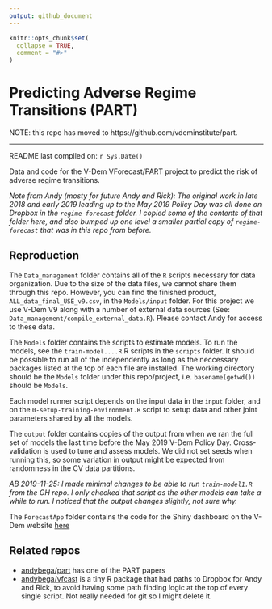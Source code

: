 ```yaml
---
output: github_document
---
```


<!-- README.md is generated from README.Rmd. Please edit that file -->

```r
knitr::opts_chunk$set(
  collapse = TRUE,
  comment = "#>"
)
```

# Predicting Adverse Regime Transitions (PART)

NOTE: this repo has moved to https://github.com/vdeminstitute/part.

*******

README last compiled on: `r Sys.Date()`

Data and code for the V-Dem VForecast/PART project to predict the risk of adverse regime transitions.

*Note from Andy (mosty for future Andy and Rick): The original work in late 2018 and early 2019 leading up to the May 2019 Policy Day was all done on Dropbox in the `regime-forecast` folder. I copied some of the contents of that folder here, and also bumped up one level a smaller partial copy of `regime-forecast` that was in this repo from before.*

## Reproduction

The `Data_management` folder contains all of the `R` scripts necessary for data organization. Due to the size of the data files, we cannot share them through this repo. However, you can find the finished product, `ALL_data_final_USE_v9.csv`, in the `Models/input` folder. For this project we use V-Dem V9 along with a number of external data sources (See: `Data_management/compile_external_data.R`). Please contact Andy for access to these data.   

The `Models` folder contains the scripts to estimate models. To run the models, see the `train-model....R` R scripts in the `scripts` folder. It should be possible to run all of the independently as long as the neccessary packages listed at the top of each file are installed. The working directory should be the `Models` folder under this repo/project, i.e. `basename(getwd())` should be `Models`. 

Each model runner script depends on the input data in the `input` folder, and on the `0-setup-training-environment.R` script to setup data and other joint parameters shared by all the models. 

The `output` folder contains copies of the output from when we ran the full set of models the last time before the May 2019 V-Dem Policy Day. Cross-validation is used to tune and assess models. We did not set seeds when running this, so some variation in output might be expected from randomness in the CV data partitions. 

*AB 2019-11-25: I made minimal changes to be able to run `train-model1.R` from the GH repo. I only checked that script as the other models can take a while to run. I noticed that the output changes slightly, not sure why.*

The `ForecastApp` folder contains the code for the Shiny dashboard on the V-Dem website [here](https://www.v-dem.net/en/analysis/Forecast)

## Related repos

- [andybega/part](https://github.com/andybega/part) has one of the PART papers
- [andybega/vfcast](https://github.com/andybega/vfcast) is a tiny R package that had paths to Dropbox for Andy and Rick, to avoid having some path finding logic at the top of every single script. Not really needed for git so I might delete it. 

<!-- ## Copy of Dropbox README -->

<!-- Below is a copy of the README.Rmd file that is on Dropbox. It has fit summaries and stuff like that.  -->

<!-- ```{r setup, include=FALSE} -->
<!-- knitr::opts_chunk$set(echo = FALSE, warning = FALSE, message = FALSE) -->

<!-- library("dplyr") -->
<!-- library("readr") -->
<!-- library("purrr") -->
<!-- library("readr") -->
<!-- library("tidyr") -->
<!-- library("dplyr") -->

<!-- all_perf <- dir("output/performance",  -->
<!--                 pattern = "mdl[0-9]+[a-z-]+performance.csv",  -->
<!--                 full.names = TRUE) %>% -->
<!--   # so that dfr id is not just index -->
<!--   setNames(., .) %>% -->
<!--   map_dfr(., read_csv, col_types = cols( -->
<!--     model = col_character(), -->
<!--     set = col_character(), -->
<!--     measure = col_character(), -->
<!--     value = col_double()), -->
<!--     .id = "file_path") %>% -->
<!--   # add file mod time so we know when model was trained -->
<!--   mutate(trained_on = map_chr(file_path, function(x) { -->
<!--     out <- file.info(x)[["mtime"]] -->
<!--     as.character(as.Date(out)) -->
<!--   })) %>% -->
<!--   mutate(name = case_when( -->
<!--     model=="mdl1" ~ "Lagged RoW logistic regression", -->
<!--     model=="mdl2" ~ "Small feature set logistic regression", -->
<!--     model=="mdl3" ~ "Elastic net logistic regression", -->
<!--     model=="mdl4" ~ "Random forest", -->
<!--     model=="mdl5" ~ "XGBoost", -->
<!--     model=="mdl6" ~ "Ensemble", -->
<!--     TRUE ~ "fill me in" -->
<!--   )) %>% -->
<!--   select(-file_path) -->
<!-- ``` -->

<!-- #### Summary performance -->

<!-- Cross-validation performance: -->

<!-- ```{r} -->
<!-- cv_perf <- all_perf %>% -->
<!--   filter(set=="CV") %>% -->
<!--   spread(measure, value) %>% -->
<!--   arrange(model) %>% -->
<!--   select(name, model, Brier, AUC_ROC, AUC_PR, Kappa, trained_on)#, everything()) ## Accuracy,  -->
<!-- cv_perf %>% -->
<!--   knitr::kable(digits = 2) -->
<!-- ``` -->


<!-- Test forecast performance -->

<!-- ```{r} -->
<!-- test_perf <- all_perf %>% -->
<!--   filter(set=="test forecasts") %>% -->
<!--   spread(measure, value) %>% -->
<!--   arrange(model) %>% -->
<!--   select(name, model, Brier, AUC_ROC, AUC_PR, Kappa, trained_on)#, everything()) ## Accuracy,  -->
<!-- test_perf %>% -->
<!--   knitr::kable(digits = 2) -->
<!-- ``` -->


<!-- #### Definitions -->

<!-- * **Brier --** The mean squared difference between the predicted probability and the observed outcome.  -->
<!--     + The **lower** the score, the **better** the predictions are **calibrated**.   -->
<!--     \ -->

<!-- * **AUC_ROC --** Area Under the Curve-Receiver Operating Characteristic Curve: The total area under the curve created by plotting the **true positive** rate against the **false positive** rate across the range of **acceptance thresholds** (0, 1).  -->
<!--     + The **higher** the score, the **better**.   -->
<!--     \ -->

<!-- * **AUC_PR --** Area Under the Curve-Precision Recall: The trade-off between precision -- **false positive** rate -- and recall -- **false negative** rate -- across the range of **acceptance thresholds** (0, 1).  -->
<!--     + Better the AUC-ROC when classes are very imbalanced, as is the case in our data. -->
<!--     + The **higher** the score, the **better**.   -->
<!--     \ -->

<!-- * **Kappa --** A metric that compares an observed accuracy with an expected accuracy (random chance). It takes into account agreement with a random classifier. -->
<!--     + The **higher** the score, the **better**. -->
  
<!-- ### Separation plots  -->
<!-- #### Ordered predictions for all country-year obs. (1970-2017) from trained models (5-fold cross-validation) -->
<!-- * **Black line --** The predicted probability for each observation -->
<!-- * **Red lines --** Observations with an ART -->
<!-- * **Beige lines --** Observations without an ART   -->
<!--     \ -->

<!-- #### Rule of Thumb: More red to the right, the better -->





<!-- ```{r, results='asis'} -->
<!-- plots <- dir("output/figures", pattern = "sepplot_RM", full.names = TRUE) -->
<!-- mdl_no <- stringr::str_extract(plots, "[0-9]") %>% as.integer() -->
<!-- for (i in seq_along(plots)) { -->
<!--   cat(sprintf("\n**Model %s**\n\n", mdl_no[i])) -->
<!--   cat(sprintf("![](%s)\n", plots[i])) -->
<!-- } -->
<!-- ``` -->

